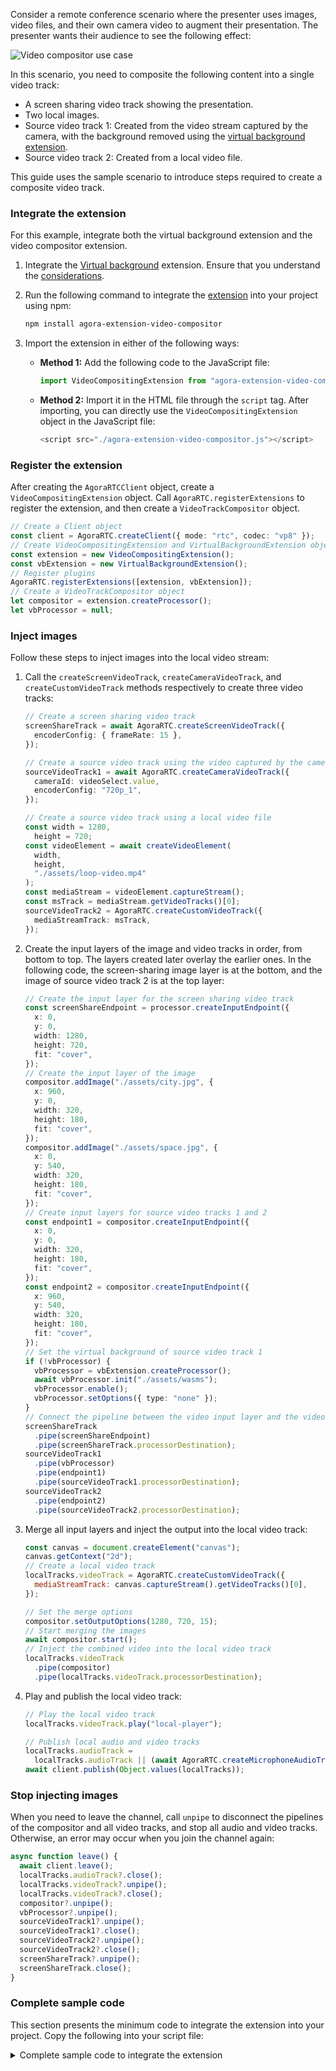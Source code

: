 
<PlatformWrapper platform="web">

Consider a remote conference scenario where the presenter uses images, video files, and their own camera video to augment their presentation. The presenter wants their audience to see the following effect:

![Video compositor use case](/images/extensions-marketplace/video-compositor-usecase.png)

In this scenario, you need to composite the following content into a single video track:

- A screen sharing video track showing the presentation.
- Two local images.
- Source video track 1: Created from the video stream captured by the camera, with the background removed using the [virtual background extension](/video-calling/advanced-features/virtual-background).
- Source video track 2: Created from a local video file.

This guide uses the sample scenario to introduce steps required to create a composite video track.

### Integrate the extension

For this example, integrate both the virtual background extension and the video compositor extension.

1. Integrate the [Virtual background](/video-calling/advanced-features/virtual-background#integrate-the-virtual-background-extension) extension. Ensure that you understand the [considerations](/video-calling/advanced-features/virtual-background#considerations).

2. Run the following command to integrate the [<Vg k="RTEE_COMPOSITOR" /> extension](https://www.npmjs.com/package/agora-extension-video-compositor) into your project using npm:

   ```bash
   npm install agora-extension-video-compositor
   ```

3. Import the <Vg k="RTEE_COMPOSITOR" /> extension in either of the following ways:

    - **Method 1:** Add the following code to the JavaScript file:

        ```javascript
        import VideoCompositingExtension from "agora-extension-video-compositor";
        ```

    - **Method 2:** Import it in the HTML file through the `script` tag. After importing, you can directly use the `VideoCompositingExtension` object in the JavaScript file:

        ```javascript
        <script src="./agora-extension-video-compositor.js"></script>
        ```

### Register the extension

After creating the `AgoraRTCClient` object, create a `VideoCompositingExtension` object. Call `AgoraRTC.registerExtensions` to register the extension, and then create a `VideoTrackCompositor` object.

```typescript
// Create a Client object
const client = AgoraRTC.createClient({ mode: "rtc", codec: "vp8" });
// Create VideoCompositingExtension and VirtualBackgroundExtension objects
const extension = new VideoCompositingExtension();
const vbExtension = new VirtualBackgroundExtension();
// Register plugins
AgoraRTC.registerExtensions([extension, vbExtension]);
// Create a VideoTrackCompositor object
let compositor = extension.createProcessor();
let vbProcessor = null;
```

### Inject images

Follow these steps to inject images into the local video stream:

1. Call the `createScreenVideoTrack`, `createCameraVideoTrack`, and `createCustomVideoTrack` methods respectively to create three video tracks:

   ```typescript
   // Create a screen sharing video track 
   screenShareTrack = await AgoraRTC.createScreenVideoTrack({
     encoderConfig: { frameRate: 15 },
   });

   // Create a source video track using the video captured by the camera
   sourceVideoTrack1 = await AgoraRTC.createCameraVideoTrack({
     cameraId: videoSelect.value,
     encoderConfig: "720p_1",
   });

   // Create a source video track using a local video file
   const width = 1280,
     height = 720;
   const videoElement = await createVideoElement(
     width,
     height,
     "./assets/loop-video.mp4"
   );
   const mediaStream = videoElement.captureStream();
   const msTrack = mediaStream.getVideoTracks()[0];
   sourceVideoTrack2 = AgoraRTC.createCustomVideoTrack({
     mediaStreamTrack: msTrack,
   });
   ```

2. Create the input layers of the image and video tracks in order, from bottom to top. The layers created later overlay the earlier ones. In the following code, the screen-sharing image layer is at the bottom, and the image of source video track 2 is at the top layer:

    ```typescript
    // Create the input layer for the screen sharing video track
    const screenShareEndpoint = processor.createInputEndpoint({
      x: 0,
      y: 0,
      width: 1280,
      height: 720,
      fit: "cover",
    });
    // Create the input layer of the image
    compositor.addImage("./assets/city.jpg", {
      x: 960,
      y: 0,
      width: 320,
      height: 180,
      fit: "cover",
    });
    compositor.addImage("./assets/space.jpg", {
      x: 0,
      y: 540,
      width: 320,
      height: 180,
      fit: "cover",
    });
    // Create input layers for source video tracks 1 and 2
    const endpoint1 = compositor.createInputEndpoint({
      x: 0,
      y: 0,
      width: 320,
      height: 180,
      fit: "cover",
    });
    const endpoint2 = compositor.createInputEndpoint({
      x: 960,
      y: 540,
      width: 320,
      height: 180,
      fit: "cover",
    });
    // Set the virtual background of source video track 1
    if (!vbProcessor) {
      vbProcessor = vbExtension.createProcessor();
      await vbProcessor.init("./assets/wasms");
      vbProcessor.enable();
      vbProcessor.setOptions({ type: "none" });
    }
    // Connect the pipeline between the video input layer and the video track
    screenShareTrack
      .pipe(screenShareEndpoint)
      .pipe(screenShareTrack.processorDestination);
    sourceVideoTrack1
      .pipe(vbProcessor)
      .pipe(endpoint1)
      .pipe(sourceVideoTrack1.processorDestination);
    sourceVideoTrack2
      .pipe(endpoint2)
      .pipe(sourceVideoTrack2.processorDestination);
    ```

3. Merge all input layers and inject the output into the local video track:

    ```javascript
    const canvas = document.createElement("canvas");
    canvas.getContext("2d");
    // Create a local video track
    localTracks.videoTrack = AgoraRTC.createCustomVideoTrack({
      mediaStreamTrack: canvas.captureStream().getVideoTracks()[0],
    });

    // Set the merge options
    compositor.setOutputOptions(1280, 720, 15);
    // Start merging the images
    await compositor.start();
    // Inject the combined video into the local video track
    localTracks.videoTrack
      .pipe(compositor)
      .pipe(localTracks.videoTrack.processorDestination);
    ```

4. Play and publish the local video track:

    ```javascript
    // Play the local video track
    localTracks.videoTrack.play("local-player");

    // Publish local audio and video tracks
    localTracks.audioTrack =
      localTracks.audioTrack || (await AgoraRTC.createMicrophoneAudioTrack());
    await client.publish(Object.values(localTracks));
    ```

### Stop injecting images

When you need to leave the channel, call `unpipe` to disconnect the pipelines of the compositor and all video tracks, and stop all audio and video tracks. Otherwise, an error may occur when you join the channel again:

```typescript
async function leave() {
  await client.leave();
  localTracks.audioTrack?.close();
  localTracks.videoTrack?.unpipe();
  localTracks.videoTrack?.close();
  compositor?.unpipe();
  vbProcessor?.unpipe();
  sourceVideoTrack1?.unpipe();
  sourceVideoTrack1?.close();
  sourceVideoTrack2?.unpipe();
  sourceVideoTrack2?.close();
  screenShareTrack?.unpipe();
  screenShareTrack.close();
}
```

### Complete sample code

This section presents the minimum code to integrate the <Vg k="RTEE_COMPOSITOR" /> extension into your project. Copy the following into your script file:

<details> 
<summary>Complete sample code to integrate the <Vg k="RTEE_COMPOSITOR" /> extension</summary>
<CodeBlock language="js" showLineNumbers>
{`// Create Client object
const client = AgoraRTC.createClient({ mode: "rtc", codec: "vp8" });
const extension = new VideoCompositingExtension();
const vbExtension = new VirtualBackgroundExtension();
AgoraRTC.registerExtensions([extension, vbExtension]);
let compositor = extension.createProcessor();
let vbProcessor = null;

let localTracks = {
  videoTrack: null,
  audioTrack: null,
};
let screenShareTrack = null;
let sourceVideoTrack1 = null;../../../video-calling/advanced-features/virtual-background
let sourceVideoTrack2 = null;

async function join() {
  // Create screen sharing video track
  screenShareTrack = await AgoraRTC.createScreenVideoTrack({
    encoderConfig: { frameRate: 15 },
  });

  // Create source video track 1
  sourceVideoTrack1 = await AgoraRTC.createCameraVideoTrack({
    cameraId: videoSelect.value,
    encoderConfig: "720p_1",
  });

  // Create source video track 2
  const width = 1280,
    height = 720;
  const videoElement = await createVideoElement(
    width,
    height,
    "./assets/loop-video.mp4"
  );
  const mediaStream = videoElement.captureStream();
  const msTrack = mediaStream.getVideoTracks()[0];
  sourceVideoTrack2 = AgoraRTC.createCustomVideoTrack({
    mediaStreamTrack: msTrack,
  });

  // Create video tracks and image input layers in z-axis order from bottom to top
  const screenShareEndpoint = compositor.createInputEndpoint({
    x: 0,
    y: 0,
    width: 1280,
    height: 720,
    fit: "cover",
  });
  compositor.addImage("./assets/city.jpg", {
    x: 960,
    y: 0,
    width: 320,
    height: 180,
    fit: "cover",
  });
  compositor.addImage("./assets/space.jpg", {
    x: 0,
    y: 540,
    width: 320,
    height: 180,
    fit: "cover",
  });
  const endpoint1 = compositor.createInputEndpoint({
    x: 0,
    y: 0,
    width: 320,
    height: 180,
    fit: "cover",
  });
  const endpoint2 = compositor.createInputEndpoint({
    x: 960,
    y: 540,
    width: 320,
    height: 180,
    fit: "cover",
  });

  // Remove background from source video track 1
  if (!vbProcessor) {
    vbProcessor = vbExtension.createProcessor();
    await vbProcessor.init("./assets/wasms");
    vbProcessor.enable();
    vbProcessor.setOptions({ type: "none" });
  }
  // Connect video input pipelines
  screenShareTrack
    .pipe(screenShareEndpoint)
    .pipe(screenShareTrack.processorDestination);
  sourceVideoTrack1
    .pipe(vbProcessor)
    .pipe(endpoint1)
    .pipe(sourceVideoTrack1.processorDestination);
  sourceVideoTrack2
    .pipe(endpoint2)
    .pipe(sourceVideoTrack2.processorDestination);

  // Inject merged video into local video track
  const canvas = document.createElement("canvas");
  canvas.getContext("2d");
  localTracks.videoTrack = AgoraRTC.createCustomVideoTrack({
    mediaStreamTrack: canvas.captureStream().getVideoTracks()[0],
  });

  compositor.setOutputOptions(1280, 720, 15);
  await compositor.start();
  localTracks.videoTrack
    .pipe(compositor)
    .pipe(localTracks.videoTrack.processorDestination);

  // Play and publish local audio and video tracks
  localTracks.videoTrack.play("local-player");
  localTracks.audioTrack =
    localTracks.audioTrack || (await AgoraRTC.createMicrophoneAudioTrack());
  await client.publish(Object.values(localTracks));
}

// Leave channel and disconnect all video input pipelines
async function leave() {
  await client.leave();
  localTracks.audioTrack?.close();
  localTracks.videoTrack?.unpipe();
  localTracks.videoTrack?.close();
  compositor?.unpipe();
  vbProcessor?.unpipe();
  sourceVideoTrack1?.unpipe();
  sourceVideoTrack1?.close();
  sourceVideoTrack2?.unpipe();
  sourceVideoTrack2?.close();
  screenShareTrack?.unpipe();
  screenShareTrack.close();
}
`}
</CodeBlock>
</details> 

</PlatformWrapper>